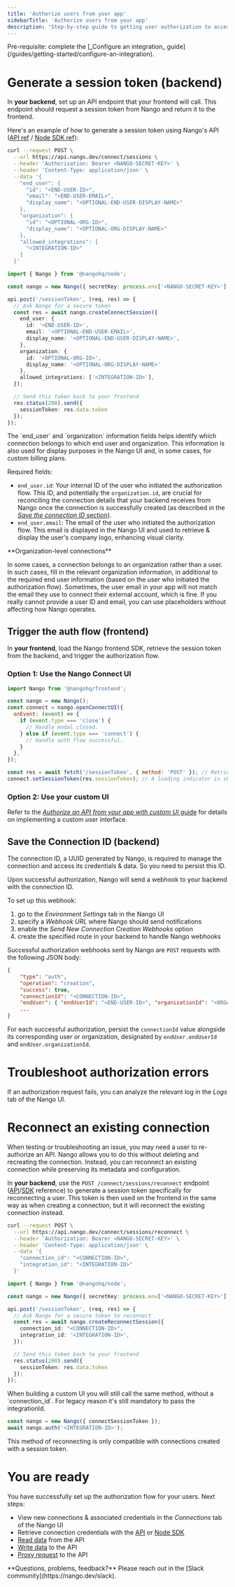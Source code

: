 ```yaml
---
title: 'Authorize users from your app'
sidebarTitle: 'Authorize users from your app'
description: 'Step-by-step guide to getting user authorization to access an external API from your application.'
---
```


<Info>
Pre-requisite: complete the [_Configure an integration_ guide](/guides/getting-started/configure-an-integration).
</Info>

# Generate a session token (backend)

In **your backend**, set up an API endpoint that your frontend will call. This endpoint should request a session token from Nango and return it to the frontend.

Here's an example of how to generate a session token using Nango's API ([API ref](/reference/api/connect/sessions/create) / [Node SDK ref](/reference/sdks/node#create-a-connect-session)):

<Tabs>

<Tab title="cURL">

```bash
curl --request POST \
  --url https://api.nango.dev/connect/sessions \
  --header 'Authorization: Bearer <NANGO-SECRET-KEY>' \
  --header 'Content-Type: application/json' \
  --data '{
    "end_user": {
      "id": "<END-USER-ID>",
      "email": "<END-USER-EMAIL>",
      "display_name": "<OPTIONAL-END-USER-DISPLAY-NAME>"
    },
    "organization": {
      "id": "<OPTIONAL-ORG-ID>",
      "display_name": "<OPTIONAL-ORG-DISPLAY-NAME>"
    },
    "allowed_integrations": [
      "<INTEGRATION-ID>"
    ]
  }'

```

</Tab>

<Tab title="Node">

```ts
import { Nango } from '@nangohq/node';

const nango = new Nango({ secretKey: process.env['<NANGO-SECRET-KEY>'] });

api.post('/sessionToken', (req, res) => {
  // Ask Nango for a secure token
  const res = await nango.createConnectSession({
    end_user: {
      id: '<END-USER-ID>',
      email: '<OPTIONAL-END-USER-EMAIL>',
      display_name: '<OPTIONAL-END-USER-DISPLAY-NAME>',
    },
    organization: {
      id: '<OPTIONAL-ORG-ID>',
      display_name: '<OPTIONAL-ORG-DISPLAY-NAME>'
    },
    allowed_integrations: ['<INTEGRATION-ID>'],
  });

  // Send this token back to your frontend
  res.status(200).send({
    sessionToken: res.data.token
  });
});
```
</Tab>

</Tabs>

<Accordion title="Details on end user and organization information">
  The `end_user` and `organization` information fields helps identify which connection belongs to which end user and organization. This information is also used for display purposes in the Nango UI and, in some cases, for custom billing plans.

  Required fields:
  - `end_user.id`: Your internal ID of the user who initiated the authorization flow. This ID, and potentially the `organization.id`, are crucial for reconciling the connection details that your backend receives from Nango once the connection is successfully created (as described in the [_Save the connection ID_ section](#save-the-connection-id-backend)).
  - `end_user.email`: The email of the user who initiated the authorization flow. This email is displayed in the Nango UI and used to retrieve & display the user's company logo, enhancing visual clarity.

  <Info>
  **Organization-level connections**

  In some cases, a connection belongs to an organization rather than a user. In such cases, fill in the relevant organization information, in additional to the required end user information (based on the user who initiated the authorization flow). Sometimes, the user email in your app will not match the email they use to connect their external account, which is fine. If you really cannot provide a user ID and email, you can use placeholders without affecting how Nango operates.
  </Info>

</Accordion>

## Trigger the auth flow (frontend)

In **your frontend**, load the Nango frontend SDK, retrieve the session token from the backend, and trigger the authorization flow.

### Option 1: Use the Nango Connect UI

```js
import Nango from '@nangohq/frontend';

const nango = new Nango();
const connect = nango.openConnectUI({
  onEvent: (event) => {
    if (event.type === 'close') {
      // Handle modal closed.
    } else if (event.type === 'connect') {
      // Handle auth flow successful.
    }
  },
});

const res = await fetch('/sessionToken', { method: 'POST' }); // Retrieve the session roken from your backend.
connect.setSessionToken(res.sessionToken); // A loading indicator is shown until this is set.
```

### Option 2: Use your custom UI

Refer to the [_Authorize an API from your app with custom UI_ guide](/guides/authorize-an-api-from-your-app-with-custom-ui) for details on implementing a custom user interface.

## Save the Connection ID (backend)

The connection ID, a UUID generated by Nango, is required to manage the connection and access its credentials & data. So you need to persist this ID.

Upon successful authorization, Nango will send a webhook to your backend with the connection ID.

To set up this webhook:
1. go to the _Environment Settings_ tab in the Nango UI
2. specify a _Webhook URL_ where Nango should send notifications
3. enable the _Send New Connection Creation Webhooks_ option
4. create the specified route in your backend to handle Nango webhooks

Successful authorization webhooks sent by Nango are `POST` requests with the following JSON body:
```json
{
    "type": "auth",
    "operation": "creation",
    "success": true,
    "connectionId": "<CONNECTION-ID>",
    "endUser": { "endUserId": "<END-USER-ID>", "organizationId": "<ORGANIZATION-ID>" },
    ...
}
```

For each successful authorization, persist the `connectionId` value alongside its corresponding user or organization, designated by `endUser.endUserId` and `endUser.organizationId`.

# Troubleshoot authorization errors

If an authorization request fails, you can analyze the relevant log in the _Logs_ tab of the Nango UI.

# Reconnect an existing connection

When testing or troubleshooting an issue, you may need a user to re-authorize an API. Nango allows you to do this without deleting and recreating the connection. Instead, you can reconnect an existing connection while preserving its metadata and configuration.

In **your backend**, use the `POST /connect/sessions/reconnect` endpoint ([API](/reference/api/connect/sessions/reconnect)/[SDK](/reference/sdks/node#create-a-reconnect-session) reference) to generate a session token specifically for reconnecting a user. This token is then used on the frontend in the same way as when creating a connection, but it will reconnect the existing connection instead.

<Tabs>

<Tab title="cURL">

```bash
curl --request POST \
  --url https://api.nango.dev/connect/sessions/reconnect \
  --header 'Authorization: Bearer <NANGO-SECRET-KEY>' \
  --header 'Content-Type: application/json' \
  --data '{
    "connection_id": "<CONNECTION-ID>",
    "integration_id": "<INTEGRATION-ID>"
  }'

```

</Tab>

<Tab title="Node">

```ts
import { Nango } from '@nangohq/node';

const nango = new Nango({ secretKey: process.env['<NANGO-SECRET-KEY>'] });

api.post('/sessionToken', (req, res) => {
  // Ask Nango for a secure token to reconnect
  const res = await nango.createReconnectSession({
    connection_id: "<CONNECTION-ID>",
    integration_id: '<INTEGRATION-ID>',
  });

  // Send this token back to your frontend
  res.status(200).send({
    sessionToken: res.data.token
  });
});
```
</Tab>

</Tabs>

<Accordion title="Reconnect using a custom UI">
When building a custom UI you will still call the same method, without a `connection_id`. For legacy reason it's still mandatory to pass the integrationId.

```ts
const nango = new Nango({ connectSessionToken });
await nango.auth('<INTEGRATION-ID>');
```

<Info>
This method of reconnecting is only compatible with connections created with a session token.
</Info>
</Accordion>

# You are ready

You have successfully set up the authorization flow for your users. Next steps:
- View new connections & associated credentials in the _Connections_ tab of the Nango UI
- Retrieve connection credentials with the [API](/reference/api/connection/get) or [Node SDK](/reference/sdks/node#get-a-connection-with-credentials)
- [Read data](/guides/getting-started/read-from-an-api) from the API
- [Write data](/guides/getting-started/write-to-an-api) to the API
- [Proxy request](/guides/proxy-requests-to-an-api) to the API

<Tip>
**Questions, problems, feedback?** Please reach out in the [Slack community](https://nango.dev/slack).
</Tip>

